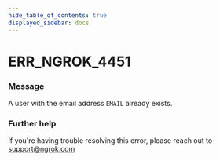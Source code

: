 ```yaml
---
hide_table_of_contents: true
displayed_sidebar: docs
---
```



# ERR_NGROK_4451

### Message

A user with the email address `EMAIL` already exists.

### Further help

If you're having trouble resolving this error, please reach out to [support@ngrok.com](mailto:support@ngrok.com?subject=Help%20with%20ERR_NGROK_4451)

<ErrorDetails error="err_ngrok_4451" />
